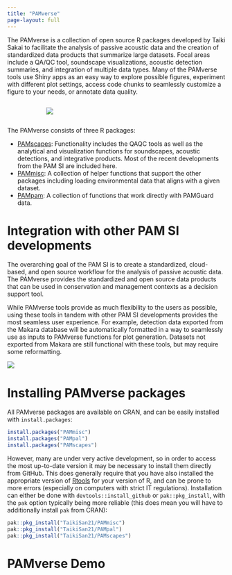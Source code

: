 ```yaml
---
title: "PAMverse"
page-layout: full
---
```


The PAMverse is a collection of open source R packages developed by Taiki Sakai to facilitate the analysis of passive acoustic data and the creation of standardized data products that summarize large datasets. Focal areas include a QA/QC tool, soundscape visualizations, acoustic detection summaries, and integration of multiple data types. Many of the PAMverse tools use Shiny apps as an easy way to explore possible figures, experiment with different plot settings, access code chunks to seamlessly customize a figure to your needs, or annotate data quality. 

::::: columns
::: {.column width="15%"}

:::
::: {.column width="70%"}
![](content/images/Index/PAMverse.triangle.png)
:::
::: {.column width="15%"}

:::
:::::


The PAMverse consists of three R packages: 

  * [PAMscapes](https://github.com/TaikiSan21/PAMscapes): Functionality includes the QAQC tools as well as the analytical and visualization functions for soundscapes, acoustic detections, and integrative products. Most of the recent developments from the PAM SI are included here. 
  * [PAMmisc](https://github.com/TaikiSan21/PAMmisc): A collection of helper functions that support the other packages including loading environmental data that aligns with a given dataset. 
  * [PAMpam](https://github.com/TaikiSan21/PAMpal): A collection of functions that work directly with PAMGuard data.

# Integration with other PAM SI developments
The overarching goal of the PAM SI is to create a standardized, cloud-based, and open source workflow for the analysis of passive acoustic data. The PAMverse provides the standardized and open source data products that can be used in conservation and management contexts as a decision support tool. 

While PAMverse tools provide as much flexibility to the users as possible, using these tools in tandem with other PAM SI developments provides the most seamless user experience. For example, detection data exported from the Makara database will be automatically formatted in a way to seamlessly use as inputs to PAMverse functions for plot generation. Datasets not exported from Makara are still functional with these tools, but may require some reformatting. 

![](content/images/Index/Cloud.analysis.png)

# Installing PAMverse packages
All PAMverse packages are available on CRAN, and can be easily installed with `install.packages`:
```r
install.packages("PAMmisc")
install.packages("PAMpal")
install.packages("PAMscapes")
```
However, many are under very active development, so in order to access the most up-to-date version it may be necessary to install them directly from GitHub. This does generally require that you have also installed the appropriate version of [Rtools](https://cran.r-project.org/bin/windows/Rtools/) for your version of R, and can be prone to more errors (especially on computers with strict IT regulations). Installation can either be done with `devtools::install_github` or `pak::pkg_install`, with the `pak` option typically being more reliable (this does mean you will have to additionally install `pak` from CRAN):
```r
pak::pkg_install("TaikiSan21/PAMmisc")
pak::pkg_install("TaikiSan21/PAMpal")
pak::pkg_install("TaikiSan21/PAMscapes")
```

# PAMverse Demo